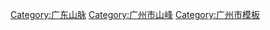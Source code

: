 {{Navbox
|name   = 广州市山峰
|title  = 广州山峰
|listclass = hlist
 
|group1 = 1200米或以上
|list1  = 
* [[天堂顶]] 
 
|group2 = 1100至1199米
|list2  = 
* [[鸡枕山]]
* [[黄茶园]]
* [[老虎頭 (廣州)|老虎头]] 
 
|group3 = 1000至1099米
|list3  = 
* [[桂峰山]]
* [[牛轱嶂]]
* [[通天蜡烛]]
* [[三角山 (广州)|三角山]]
* [[五指山 (广州)|五指山]]
* [[正在顶]]
* [[烧伤岭]]
* [[三角髻]]
 
|group4 = 900至999米
|list4  = 
* [[黄金脑]]
* [[坜底顶]]
* [[阿婆碌山]]
* [[黄六嶂]]
* [[鹅眉山]]          
 
|group5 = 800至899米<br>（节选）
|list5  = 
* [[插旗顶]]
* [[大尖山 (广州)|大尖山]]
* [[大岭山 (广州)|大岭山]]
* [[白水寨山]]
* [[将军石]]
* [[崖山 (广州)|崖山]]  
 
|group6 = 700至799米<br>（节选）
|list6  = 
* [[双凤山]]
* [[凤凰山 (增城)|凤凰山]]
 
|group7 = 600至699米<br>（节选）
|list7  = 
* [[鸡公关]]
* [[亚婆髻]]
* [[石人岭]]
* [[大金山 (广州)|大金山]]
* [[石榴花山]]
 
|group8 = 500至599米<br>（节选）
|list8  = 
* [[牙英山]]
* [[六湖顶]]
* [[豆腐墩]]
* [[帽峰山森林公园|帽峰山]]
* [[羊石顶]]
* [[复船岗]]
* [[狮石岭]]
 
|group9 = 500米以下<br>（节选）
|list9  = 
* [[梅花顶]]
* [[三破石]]
* [[大磔顶]]
* [[白云山 (广州)|摩星岭]]
* [[凤凰山 (广州)|凤凰山]]
* [[芙蓉峰]]
* [[火炉山]]
* [[黄山鲁]]
* [[大夫山森林公园|大夫山]]
* [[云台山 (广州)|云台山]]
* [[风云岭]]
* [[龙头山 (广州)|龙头山]]
* [[狮岭 (广州)|狮岭]]
* [[瘦狗岭]]
* [[蓮花山 (番禺)|莲花山]] -[[花果山 (廣州)|花果山]]
* [[越秀山]]
}}<noinclude>
[[Category:广东山脉]]
[[Category:广州市山峰]]
[[Category:广州市模板]]
</noinclude>